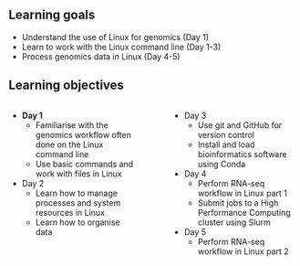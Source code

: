 <!--
## Lesson goals and objectives

<!--
This lesson is essentially the skeleton of the linux course.
We will present the genomics workflow done usually on linux and the subsequent 
days would be about learning and doing each step of the workflow while learning 
skills needed for that (e.g. version control, working on cluster using conda 
environments).
So the main goal in this lesson is to give them a shallow but comprehensive 
picture of the linux course. We can talk about this while presenting the 
learning goals and objectives below, highlighting at which point they are and 
then just present detail objectives or outline per talk.
Take care not to make this part very long, overwhelming them on the 1st day!
-->

## Learning goals

<!--
High-level "big picture" objectives of the learning process.
This should be no more than 3 bullet points.
-->

- Understand the use of Linux for genomics (Day 1)
- Learn to work with the Linux command line (Day 1-3)
- Process genomics data in Linux (Day 4-5)

## Learning objectives

<!--
More concrete and measurable outputs.
This can range from 3 to 8 bullet points.
-->

:::: {.columns}

::: {.column width="47%"}
- **Day 1**
  + Familiarise with the genomics workflow often done on the Linux command line
  + Use basic commands and work with files in Linux
- Day 2
  + Learn how to manage processes and system resources in Linux 
  + Learn how to organise data
:::

::: {.column width="5%"}
:::

::: {.column width="47%"}
- Day 3
  + Use git and GitHub for version control 
  + Install and load bioinformatics software using Conda 
- Day 4
  + Perform RNA-seq workflow in Linux part 1
  + Submit jobs to a High Performance Computing cluster using Slurm
- Day 5
  + Perform RNA-seq workflow in Linux part 2
:::

::::

